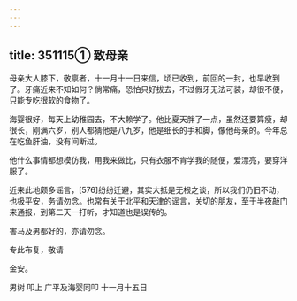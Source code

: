 ```yaml
---
---
---
```

title: 351115① 致母亲
---




母亲大人膝下，敬禀者，十一月十一日来信，顷已收到，前回的一封，也早收到了。牙痛近来不知如何？倘常痛，恐怕只好拔去，不过假牙无法可装，却很不便，只能专吃很软的食物了。

海婴很好，每天上幼稚园去，不大赖学了。他比夏天胖了一点，虽然还要算瘦，却很长，刚满六岁，别人都猜他是八九岁，他是细长的手和脚，像他母亲的。今年总在吃鱼肝油，没有间断过。

他什么事情都想模仿我，用我来做比，只有衣服不肯学我的随便，爱漂亮，要穿洋服了。

近来此地颇多谣言，[576]纷纷迁避，其实大抵是无根之谈，所以我们仍旧不动，也极平安，务请勿念。也常有关于北平和天津的谣言，关切的朋友，至于半夜敲门来通报，到第二天一打听，才知道也是误传的。

害马及男都好的，亦请勿念。

专此布复，敬请

金安。

男树 叩上 广平及海婴同叩 十一月十五日